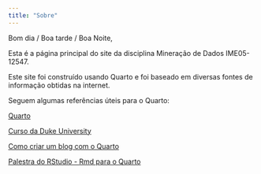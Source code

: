 ```yaml
---
title: "Sobre"
---
```


Bom dia / Boa tarde / Boa Noite,

Esta é a página principal do site da disciplina Mineração de Dados IME05-12547.

Este site foi construído usando Quarto e foi baseado em diversas fontes de informação obtidas na internet.

Seguem algumas referências úteis para o Quarto:

[Quarto](https://quarto.org/ "Quarto")

[Curso da Duke University](https://sta210-s22.github.io/website/ "STA210")

[Como criar um blog com o Quarto](https://beamilz.com/posts/2022-06-05-creating-a-blog-with-quarto/en/index.html "Blog")

[Palestra do RStudio - Rmd para o Quarto](https://rstudio-conf-2022.github.io/rmd-to-quarto/materials/1-welcome-to-quarto/slides/welcome-to-quarto.html#/title-slide "Rmd para o Quarto")
